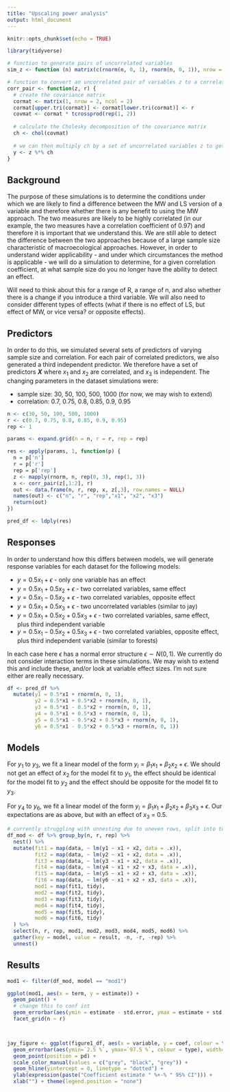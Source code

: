 ```yaml
---
title: "Upscaling power analysis"
output: html_document
---
```


```r
knitr::opts_chunk$set(echo = TRUE)

library(tidyverse)

# function to generate pairs of uncorrelated variables
sim_z <- function (n) matrix(c(rnorm(n, 0, 1), rnorm(n, 0, 1)), nrow = n)

# function to convert an uncorrelated pair of variables z to a correlated pair with coefficient r 
corr_pair <- function(z, r) {
  # create the covariance matrix
  cormat <- matrix(1, nrow = 2, ncol = 2)
  cormat[upper.tri(cormat)] <- cormat[lower.tri(cormat)] <- r
  covmat <- cormat * tcrossprod(rep(1, 2))
  
  # calculate the Cholesky decomposition of the covariance matrix 
  ch <- chol(covmat)
  
  # we can then multiply ch by a set of uncorrelated variables z to get the appropriately correlated variables. 
  y <- z %*% ch
}
```

## Background

The purpose of these simulations is to determine the conditions under which we are likely to find a difference between the MW and LS version of a variable and therefore whether there is any benefit to using the MW approach. The two measures are likely to be highly correlated (in our example, the two measures have a correlation coefficient of 0.97) and therefore it is important that we understand this. We are still able to detect the difference between the two approaches because of a large sample size characteristic of macroecological approaches. However, in order to understand wider applicability - and under which circumstances the method is applicable - we will do a simulation to determine, for a given correlation coefficient, at what sample size do you no longer have the ability to detect an effect. 

Will need to think about this for a range of R, a range of n, and also whether there is a change if you introduce a third variable. We will also need to consider different types of effects (what if there is no effect of LS, but effect of MW, or vice versa? or opposite effects). 

## Predictors

In order to do this, we simulated several sets of predictors of varying sample size and correlation. For each pair of correlated predictors, we also generated a third independent predictor. We therefore have a set of predictors ***X*** where $x_1$ and $x_2$ are correlated, and $x_3$ is independent. The changing parameters in the dataset simulations were:

- sample size: 30, 50, 100, 500, 1000 (for now, we may wish to extend)
- correlation: 0.7, 0.75, 0.8, 0.85, 0.9, 0.95

```r
n <- c(30, 50, 100, 500, 1000)
r <- c(0.7, 0.75, 0.8, 0.85, 0.9, 0.95)
rep <- 1

params <- expand.grid(n = n, r = r, rep = rep)

res <- apply(params, 1, function(p) {
  n = p['n']
  r = p['r']
  rep = p['rep']
  z <- mapply(rnorm, n, rep(0, 3), rep(1, 3))
  x <- corr_pair(z[,1:2], r)
  out <- data.frame(n, r, rep, x, z[,3], row.names = NULL)
  names(out) <- c("n", "r", "rep","x1", "x2", "x3")
  return(out)
})

pred_df <- ldply(res)
```

## Responses

In order to understand how this differs between models, we will generate response variables for each dataset for the following models:

- $y = 0.5x_1 + \epsilon$ - only one variable has an effect
- $y = 0.5x_1 + 0.5x_2 + \epsilon$ - two correlated variables, same effect
- $y = 0.5x_1 - 0.5x_2 + \epsilon$ - two correlated variables, opposite effect
- $y = 0.5x_1 + 0.5x_3 + \epsilon$ - two uncorrelated variables (similar to jay)
- $y = 0.5x_1 + 0.5x_2 + 0.5x_3 + \epsilon$ - two correlated variables, same effect, plus third independent variable
- $y = 0.5x_1 - 0.5x_2 + 0.5x_3 + \epsilon$ - two correlated variables, opposite effect, plus third independent variable (similar to forests) 

In each case here $\epsilon$ has a normal error structure $\epsilon\sim N(0, 1)$. We currently do not consider interaction terms in these simulations. We may wish to extend this and include these, and/or look at variable effect sizes. I'm not sure either are really necessary. 

```r
df <- pred_df %>% 
  mutate(y1 = 0.5*x1 + rnorm(n, 0, 1),
         y2 = 0.5*x1 + 0.5*x2 + rnorm(n, 0, 1),
         y3 = 0.5*x1 - 0.5*x2 + rnorm(n, 0, 1),
         y4 = 0.5*x1 + 0.5*x3 + rnorm(n, 0, 1),
         y5 = 0.5*x1 - 0.5*x2 + 0.5*x3 + rnorm(n, 0, 1),
         y6 = 0.5*x1 - 0.5*x2 + 0.5*x3 + rnorm(n, 0, 1))
```

## Models

For $y_1$ to $y_3$, we fit a linear model of the form $y_i = \beta_1x_1 + \beta_2x_2 + \epsilon$. We should not get an effect of $x_2$ for the model fit to $y_1$, the effect should be identical for the model fit to $y_2$ and the effect should be opposite for the model fit to $y_3$. 

For $y_4$ to $y_6$, we fit a linear model of the form $y_i = \beta_1x_1 + \beta_2x_2 + \beta_3x_3 + \epsilon$. Our expectations are as above, but with an effect of $x_3$ = 0.5. 

```r
# currently struggling with unnesting due to uneven rows, split into two
df_mod <- df %>% group_by(n, r, rep) %>% 
  nest() %>% 
  mutate(fit1 = map(data, ~ lm(y1 ~ x1 + x2, data = .x)),
         fit2 = map(data, ~ lm(y2 ~ x1 + x2, data = .x)),
         fit3 = map(data, ~ lm(y3 ~ x1 + x2, data = .x)),
         fit4 = map(data, ~ lm(y4 ~ x1 + x2 + x3, data = .x)),
         fit5 = map(data, ~ lm(y5 ~ x1 + x2 + x3, data = .x)),
         fit6 = map(data, ~ lm(y6 ~ x1 + x2 + x3, data = .x)),
         mod1 = map(fit1, tidy),
         mod2 = map(fit2, tidy), 
         mod3 = map(fit3, tidy),
         mod4 = map(fit4, tidy),
         mod5 = map(fit5, tidy),
         mod6 = map(fit6, tidy)
  ) %>% 
  select(n, r, rep, mod1, mod2, mod3, mod4, mod5, mod6) %>% 
  gather(key = model, value = result, -n, -r, -rep) %>% 
  unnest()
```

## Results

```r
mod1 <- filter(df_mod, model == "mod1")

ggplot(mod1, aes(x = term, y = estimate)) + 
  geom_point() + 
  # change this to conf int
  geom_errorbar(aes(ymin = estimate - std.error, ymax = estimate + std.error)) +
  facet_grid(n ~ r)



jay_figure <- ggplot(figure1_df, aes(x = variable, y = coef, colour = type)) + 
  geom_errorbar(aes(ymin=`2.5 %`, ymax=`97.5 %`, colour = type), width=0.2, position=pd) +
  geom_point(position = pd) +
  scale_color_manual(values = c("grey", "black", "grey")) +
  geom_hline(yintercept = 0, linetype = "dotted") + 
  ylab(expression(paste("Coefficient estimate " %+-% " 95% CI"))) + 
  xlab("") + theme(legend.position = "none")
```




